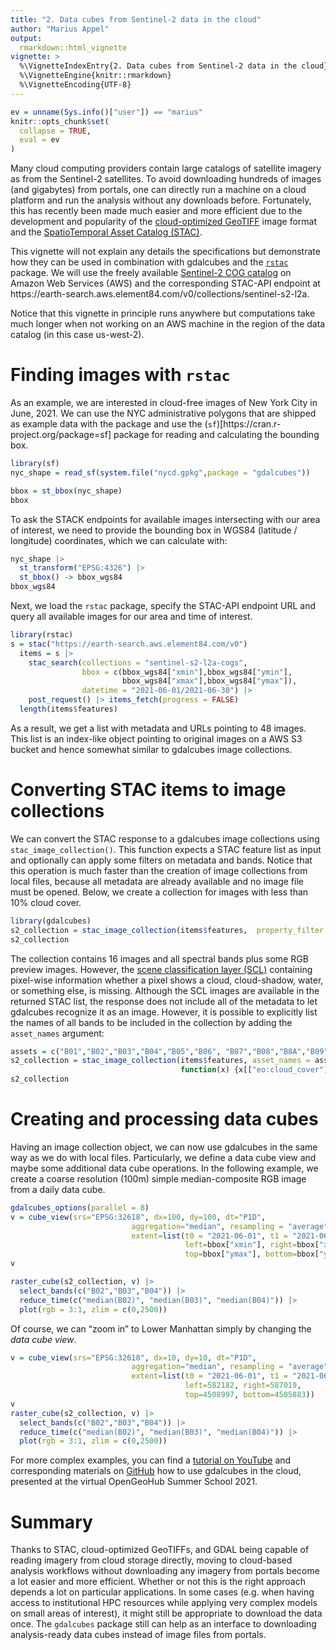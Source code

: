 ```yaml
---
title: "2. Data cubes from Sentinel-2 data in the cloud"
author: "Marius Appel"
output: 
  rmarkdown::html_vignette
vignette: >
  %\VignetteIndexEntry{2. Data cubes from Sentinel-2 data in the cloud}
  %\VignetteEngine{knitr::rmarkdown}
  %\VignetteEncoding{UTF-8}
---
```


```r
ev = unname(Sys.info()["user"]) == "marius"
knitr::opts_chunk$set(
  collapse = TRUE,
  eval = ev
)
```


Many cloud computing providers contain large catalogs of satellite imagery as from the Sentinel-2 satellites. To avoid downloading hundreds of images (and gigabytes) from portals, one can directly run a machine on a cloud platform and run the analysis without any downloads before. Fortunately, this has recently been made much easier and more efficient due to the development and popularity of the [cloud-optimized GeoTIFF](https://www.cogeo.org) image format and the [SpatioTemporal Asset Catalog (STAC)](https://stacspec.org).

This vignette will not explain any details the specifications but demonstrate how they can be used in combination with gdalcubes and the [`rstac`](https://cran.r-project.org/package=rstac) package. We will use the freely available [Sentinel-2 COG catalog](https://registry.opendata.aws/sentinel-2-l2a-cogs) on Amazon Web Services (AWS) and the corresponding STAC-API endpoint at https://earth-search.aws.element84.com/v0/collections/sentinel-s2-l2a.

Notice that this vignette in principle runs anywhere but computations take much longer when not working on an AWS machine in the region of the data catalog (in this case us-west-2).



# Finding images with `rstac`

As an example, we are interested in cloud-free images of New York City in June, 2021. We can use the 
NYC administrative polygons that are shipped as example data with the package and use the (`sf`)[https://cran.r-project.org/package=sf] package for reading and calculating the bounding box.

```r
library(sf)
nyc_shape = read_sf(system.file("nycd.gpkg",package = "gdalcubes"))

bbox = st_bbox(nyc_shape) 
bbox
```

To ask the STACK endpoints for available images intersecting with our area of interest, we need to provide the bounding box in WGS84 (latitude / longitude) coordinates, which we can calculate with: 


```r
nyc_shape |>
  st_transform("EPSG:4326") |>
  st_bbox() -> bbox_wgs84
bbox_wgs84
```

Next, we load the `rstac` package, specify the STAC-API endpoint URL and query all available images for our area and time of interest.

```r
library(rstac)
s = stac("https://earth-search.aws.element84.com/v0")
  items = s |>
    stac_search(collections = "sentinel-s2-l2a-cogs",
                bbox = c(bbox_wgs84["xmin"],bbox_wgs84["ymin"],
                         bbox_wgs84["xmax"],bbox_wgs84["ymax"]), 
                datetime = "2021-06-01/2021-06-30") |>
    post_request() |> items_fetch(progress = FALSE)
  length(items$features)
```
As a result, we get a list with metadata and URLs pointing to 48 images. This list is an index-like object pointing to original images on a AWS S3 bucket and hence somewhat similar to gdalcubes image collections.


# Converting STAC items to image collections


We can convert the STAC response to a gdalcubes image collections using `stac_image_collection()`. 
This function expects a STAC feature list as input and optionally can apply some filters on metadata and bands. Notice that this operation is much faster than the creation of image collections from local files, because all metadata are already available and no image file must be opened. Below, we create a collection for images with less than 10% cloud cover. 

```r
library(gdalcubes)
s2_collection = stac_image_collection(items$features,  property_filter = function(x) {x[["eo:cloud_cover"]] < 10})
s2_collection
```

The collection contains 16 images and all spectral bands plus some RGB preview images. However, the [scene classification layer (SCL)](https://sentinels.copernicus.eu/web/sentinel/technical-guides/sentinel-2-msi/level-2a/algorithm) containing pixel-wise information whether a pixel shows a cloud, cloud-shadow, water, or something else, is missing. Although the SCL images are available in the returned STAC list, the response does not include all of the metadata to let gdalcubes recognize it as an image. However, it is possible to explicitly list the names of all bands to be included in the collection by adding the `asset_names` argument:

```r
assets = c("B01","B02","B03","B04","B05","B06", "B07","B08","B8A","B09","B11","SCL")
s2_collection = stac_image_collection(items$features, asset_names = assets, property_filter =
                                      function(x) {x[["eo:cloud_cover"]] < 10})
s2_collection
```



# Creating and processing data cubes

Having an image collection object, we can now use gdalcubes in the same way as we do with local files. Particularly, we define a data cube view and maybe some additional data cube operations. In the following example, we create a coarse resolution (100m) simple median-composite RGB image from a daily data cube.

```r
gdalcubes_options(parallel = 8)
v = cube_view(srs="EPSG:32618", dx=100, dy=100, dt="P1D", 
                           aggregation="median", resampling = "average",
                           extent=list(t0 = "2021-06-01", t1 = "2021-06-30",
                                       left=bbox["xmin"], right=bbox["xmax"],
                                       top=bbox["ymax"], bottom=bbox["ymin"]))
v

raster_cube(s2_collection, v) |>
  select_bands(c("B02","B03","B04")) |>
  reduce_time(c("median(B02)", "median(B03)", "median(B04)")) |>
  plot(rgb = 3:1, zlim = c(0,2500))
```
Of course, we can "zoom in" to Lower Manhattan simply by changing the _data cube view_.

```r
v = cube_view(srs="EPSG:32618", dx=10, dy=10, dt="P1D", 
                           aggregation="median", resampling = "average",
                           extent=list(t0 = "2021-06-01", t1 = "2021-06-30",
                                       left=582182, right=587019,
                                       top=4508997, bottom=4505883))
v
raster_cube(s2_collection, v) |>
  select_bands(c("B02","B03","B04")) |>
  reduce_time(c("median(B02)", "median(B03)", "median(B04)")) |>
  plot(rgb = 3:1, zlim = c(0,2500))
```

For more complex examples, you can find a [tutorial on YouTube](https://youtu.be/Xlg__2PeTXM?t=3693) and corresponding materials on [GitHub](https://github.com/appelmar/ogh2021) how to use gdalcubes in the cloud, presented at the virtual OpenGeoHub Summer School 2021.

# Summary

Thanks to STAC, cloud-optimized GeoTIFFs, and GDAL being capable of reading imagery from cloud storage directly, moving to cloud-based analysis workflows without downloading any imagery from portals become a lot easier and more efficient. Whether or not this is the right approach depends a lot on particular applications. In some cases (e.g. when having access to institutional HPC resources while applying very complex models on small areas of interest), it might still be appropriate to download the data once. The `gdalcubes` package still can help as an interface to downloading analysis-ready data cubes instead of image files from portals. 



